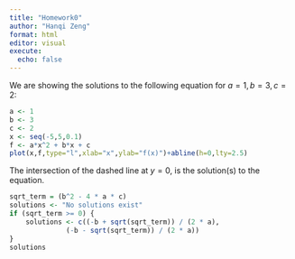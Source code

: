```yaml
---
title: "Homework0"
author: "Hanqi Zeng"
format: html
editor: visual
execute: 
  echo: false
---
```


We are showing the solutions to the following equation for $a=1, b=3, c=2$:

```r
a <- 1
b <- 3
c <- 2
x <- seq(-5,5,0.1)
f <- a*x^2 + b*x + c
plot(x,f,type="l",xlab="x",ylab="f(x)")+abline(h=0,lty=2.5)
```
The intersection of the dashed line at $y=0$, is the solution(s) to the equation.


```r

sqrt_term = (b^2 - 4 * a * c)
solutions <- "No solutions exist"
if (sqrt_term >= 0) {
    solutions <- c((-b + sqrt(sqrt_term)) / (2 * a),
              (-b - sqrt(sqrt_term)) / (2 * a))
}
solutions
```

